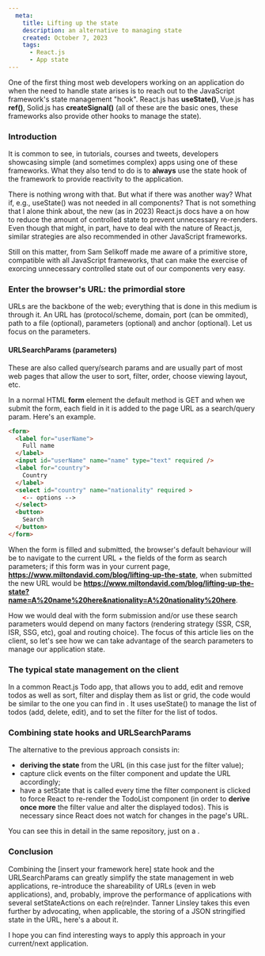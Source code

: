 ```yaml
---
  meta:
    title: Lifting up the state
    description: an alternative to managing state
    created: October 7, 2023
    tags:
      - React.js
      - App state
---
```


One of the first thing most web developers working on an application do when the need to handle state arises is to reach out to the JavaScript framework's state management "hook". React.js has **useState()**, Vue.js has **ref()**, Solid.js has **createSignal()** (all of these are the basic ones, these frameworks also provide other hooks to manage the state).

### Introduction

It is common to see, in tutorials, courses and tweets, developers showcasing simple (and sometimes complex) apps using one of these frameworks. What they also tend to do is to **always** use the state hook of the framework to provide reactivity to the application. 

There is nothing wrong with that. But what if there was another way? What if, e.g., useState() was not needed in all components? That is not something that I alone think about, the new (as in 2023) React.js docs have a <ArticleLink text="detailed article" href="https://react.dev/learn/choosing-the-state-structure" /> on how to reduce the amount of controlled state to prevent unnecessary re-renders. Even though that might, in part, have to deal with the nature of React.js, similar strategies are also recommended in other JavaScript frameworks.

Still on this matter, <ArticleLink text="a youtube video" href="https://www.youtube.com/watch?v=sFTGEs2WXQ4" /> from Sam Selikoff made me aware of a primitive store, compatible with all JavaScript frameworks, that can make the exercise of exorcing unnecessary controlled state out of our components very easy.

### Enter the browser's URL: the primordial store

URLs are the backbone of the web; everything that is done in this medium is through it. An URL has <ArticleLink text="several parts" href="https://developer.mozilla.org/en-US/docs/Learn/Common_questions/Web_mechanics/What_is_a_URL#basics_anatomy_of_a_url" /> (protocol/scheme, domain, port (can be ommited), path to a file (optional), parameters (optional) and anchor (optional). Let us focus on the parameters.

#### URLSearchParams (parameters)

These are also called query/search params and are usually part of most web pages that allow the user to sort, filter, order, choose viewing layout, etc.

In a normal HTML **form** element the default method is GET and when we submit the form, each field in it is added to the page URL as a search/query param. Here's an example.

```html 
<form>
  <label for="userName">
    Full name
  </label>
  <input id="userName" name="name" type="text" required />
  <label for="country">
    Country
  </label>
  <select id="country" name="nationality" required >
    <-- options -->
  </select>
  <button>
    Search
  </button>
</form>
```

When the form is filled and submitted, the browser's default behaviour will be to navigate to the current URL + the fields of the form as search parameters; if this form was in your current page, **https://www.miltondavid.com/blog/lifting-up-the-state**, when submitted the new URL would be
**https://www.miltondavid.com/blog/lifting-up-the-state?name=A%20name%20here&nationality=A%20nationality%20here**. 

How we would deal with the form submission and/or use these search parameters would depend on many factors (rendering strategy (SSR, CSR, ISR, SSG, etc), goal and routing choice). The focus of this article lies on the client, so let's see how we can take advantage of the search parameters to manage our application state.

### The typical state management on the client

In a common React.js Todo app, that allows you to add, edit and remove todos as well as sort, filter and display them as list or grid, the code would be similar to the one you can find in <ArticleLink text="this repository" href="https://github.com/ToniMaunde/lifting-up-the-state" />. It uses useState() to manage the list of todos (add, delete, edit), and to set the filter for the list of todos.

### Combining state hooks and URLSearchParams

The alternative to the previous approach consists in:
- **deriving the state** from the URL (in this case just for the filter value);
- capture click events on the filter component and update the URL accordingly;
- have a setState that is called every time the filter component is clicked to force React to re-render the TodoList component (in order to **derive once more** the filter value and alter the displayed todos). This is necessary since React does not watch for changes in the page's URL.

You can see this in detail in the same repository, just on a <ArticleLink text="different branch" href="https://github.com/ToniMaunde/lifting-up-the-state/tree/urlsearchparams" />.


### Conclusion

Combining the [insert your framework here] state hook and the URLSearchParams can greatly simplify the state management in web applications, re-introduce the shareability of URLs (even in web applications), and, probably, improve the performance of applications with several setStateActions on each re(re)nder. Tanner Linsley takes this even further by advocating, when applicable, the storing of a JSON stringified state in the URL, here's a <ArticleLink text="youtube video" href="https://youtu.be/qUZm3gbMOeo?si=oU6vYUKZCs8nw_q7" /> about it.

I hope you can find interesting ways to apply this approach in your current/next application.
